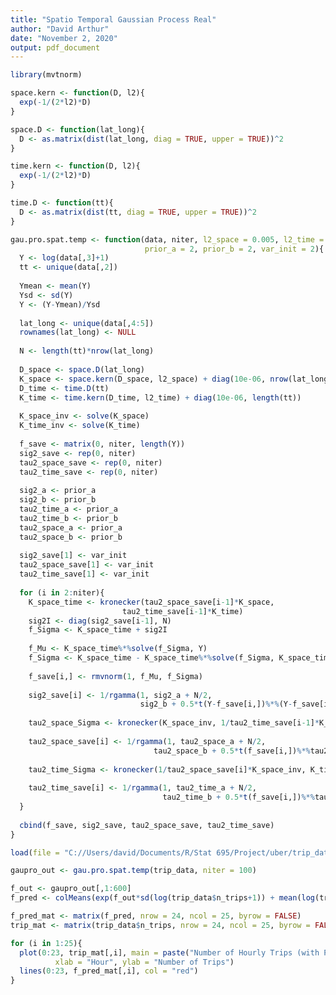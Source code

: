 ```yaml
---
title: "Spatio Temporal Gaussian Process Real"
author: "David Arthur"
date: "November 2, 2020"
output: pdf_document
---
```


```r
library(mvtnorm)

space.kern <- function(D, l2){
  exp(-1/(2*l2)*D)
}

space.D <- function(lat_long){
  D <- as.matrix(dist(lat_long, diag = TRUE, upper = TRUE))^2
}

time.kern <- function(D, l2){
  exp(-1/(2*l2)*D)
}

time.D <- function(tt){
  D <- as.matrix(dist(tt, diag = TRUE, upper = TRUE))^2
}

gau.pro.spat.temp <- function(data, niter, l2_space = 0.005, l2_time = 10,
                              prior_a = 2, prior_b = 2, var_init = 2){
  Y <- log(data[,3]+1)
  tt <- unique(data[,2])
  
  Ymean <- mean(Y)
  Ysd <- sd(Y)
  Y <- (Y-Ymean)/Ysd
  
  lat_long <- unique(data[,4:5])
  rownames(lat_long) <- NULL
  
  N <- length(tt)*nrow(lat_long)
  
  D_space <- space.D(lat_long)
  K_space <- space.kern(D_space, l2_space) + diag(10e-06, nrow(lat_long))
  D_time <- time.D(tt)
  K_time <- time.kern(D_time, l2_time) + diag(10e-06, length(tt))
  
  K_space_inv <- solve(K_space)
  K_time_inv <- solve(K_time)
  
  f_save <- matrix(0, niter, length(Y))
  sig2_save <- rep(0, niter)
  tau2_space_save <- rep(0, niter)
  tau2_time_save <- rep(0, niter)
  
  sig2_a <- prior_a
  sig2_b <- prior_b
  tau2_time_a <- prior_a
  tau2_time_b <- prior_b
  tau2_space_a <- prior_a
  tau2_space_b <- prior_b
  
  sig2_save[1] <- var_init
  tau2_space_save[1] <- var_init
  tau2_time_save[1] <- var_init
  
  for (i in 2:niter){
    K_space_time <- kronecker(tau2_space_save[i-1]*K_space,
                         tau2_time_save[i-1]*K_time)
    sig2I <- diag(sig2_save[i-1], N)
    f_Sigma <- K_space_time + sig2I
    
    f_Mu <- K_space_time%*%solve(f_Sigma, Y)
    f_Sigma <- K_space_time - K_space_time%*%solve(f_Sigma, K_space_time)
    
    f_save[i,] <- rmvnorm(1, f_Mu, f_Sigma)
    
    sig2_save[i] <- 1/rgamma(1, sig2_a + N/2, 
                             sig2_b + 0.5*t(Y-f_save[i,])%*%(Y-f_save[i,]))
    
    tau2_space_Sigma <- kronecker(K_space_inv, 1/tau2_time_save[i-1]*K_time_inv)
    
    tau2_space_save[i] <- 1/rgamma(1, tau2_space_a + N/2, 
                                tau2_space_b + 0.5*t(f_save[i,])%*%tau2_space_Sigma%*%f_save[i,])
    
    tau2_time_Sigma <- kronecker(1/tau2_space_save[i]*K_space_inv, K_time_inv)
    
    tau2_time_save[i] <- 1/rgamma(1, tau2_time_a + N/2, 
                                  tau2_time_b + 0.5*t(f_save[i,])%*%tau2_time_Sigma%*%f_save[i,])
  }
  
  cbind(f_save, sig2_save, tau2_space_save, tau2_time_save)
}

load(file = "C://Users/david/Documents/R/Stat 695/Project/uber/trip_data.RData")

gaupro_out <- gau.pro.spat.temp(trip_data, niter = 100)

f_out <- gaupro_out[,1:600]
f_pred <- colMeans(exp(f_out*sd(log(trip_data$n_trips+1)) + mean(log(trip_data$n_trips+1))))

f_pred_mat <- matrix(f_pred, nrow = 24, ncol = 25, byrow = FALSE)
trip_mat <- matrix(trip_data$n_trips, nrow = 24, ncol = 25, byrow = FALSE)

for (i in 1:25){
  plot(0:23, trip_mat[,i], main = paste("Number of Hourly Trips (with Predictions) for Location", i),
          xlab = "Hour", ylab = "Number of Trips")
  lines(0:23, f_pred_mat[,i], col = "red")
}
```

